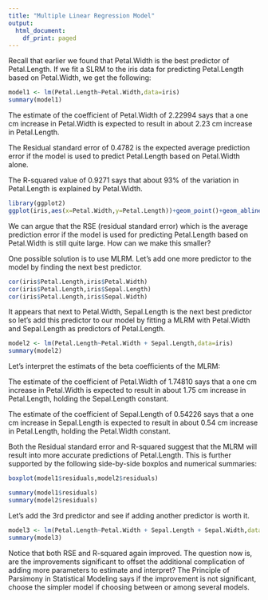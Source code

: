 ```yaml
---
title: "Multiple Linear Regression Model"
output:
  html_document:
    df_print: paged
---
```


Recall that earlier we found that Petal.Width is the best predictor of Petal.Length.  If we fit a SLRM to the iris data for predicting Petal.Length based on Petal.Width, we get the following:

```r
model1 <- lm(Petal.Length~Petal.Width,data=iris)
summary(model1)
```
The estimate of the coefficient of Petal.Width of 2.22994 says that a one cm increase in Petal.Width is expected to result in about 2.23 cm increase in Petal.Length.

The Residual standard error of 0.4782 is the expected average prediction error if the model is used to predict Petal.Length based on Petal.Width alone.  

The R-squared value of 0.9271 says that about 93% of the variation in Petal.Length is explained by Petal.Width.  

```r
library(ggplot2)
ggplot(iris,aes(x=Petal.Width,y=Petal.Length))+geom_point()+geom_abline(slope=model1$coefficients[2],intercept=model1$coefficients[1],color="red")
```
We can argue that the RSE (residual standard error) which is the average prediction error if the model is used for predicting Petal.Length based on Petal.Width is still quite large.  How can we make this smaller?

One possible solution is to use MLRM. Let's add one more predictor to the model by finding the next best predictor.

```r
cor(iris$Petal.Length,iris$Petal.Width)
cor(iris$Petal.Length,iris$Sepal.Length)
cor(iris$Petal.Length,iris$Sepal.Width)
```
It appears that next to Petal.Width, Sepal.Length is the next best predictor so let's add this predictor to our model by fitting a MLRM with Petal.Width and Sepal.Length as predictors of Petal.Length.

```r
model2 <- lm(Petal.Length~Petal.Width + Sepal.Length,data=iris)
summary(model2)
```
Let's interpret the estimats of the beta coefficients of the MLRM:

The estimate of the coefficient of Petal.Width of 1.74810 says that a one cm increase in Petal.Width is expected to result in about 1.75 cm increase in Petal.Length, holding the Sepal.Length constant.

The estimate of the coefficient of Sepal.Length of 0.54226 says that a one cm increase in Sepal.Length is expected to result in about 0.54 cm increase in Petal.Length, holding the Petal.Width constant.

Both the Residual standard error and R-squared suggest that the MLRM will result into more accurate predictions of Petal.Length.  This is further supported by the following side-by-side boxplos and numerical summaries:


```r
boxplot(model1$residuals,model2$residuals)
```

```r

summary(model1$residuals)
summary(model2$residuals)
```

Let's add the 3rd predictor and see if adding another predictor is worth it.

```r
model3 <- lm(Petal.Length~Petal.Width + Sepal.Length + Sepal.Width,data=iris)
summary(model3)
```
Notice that both RSE and R-squared again improved.  The question now is, are the improvements significant to offset the additional complication of adding more parameters to estimate and interpret?  The Principle of Parsimony in Statistical Modeling says if the improvement is not significant, choose the simpler model if choosing between or among several models. 
